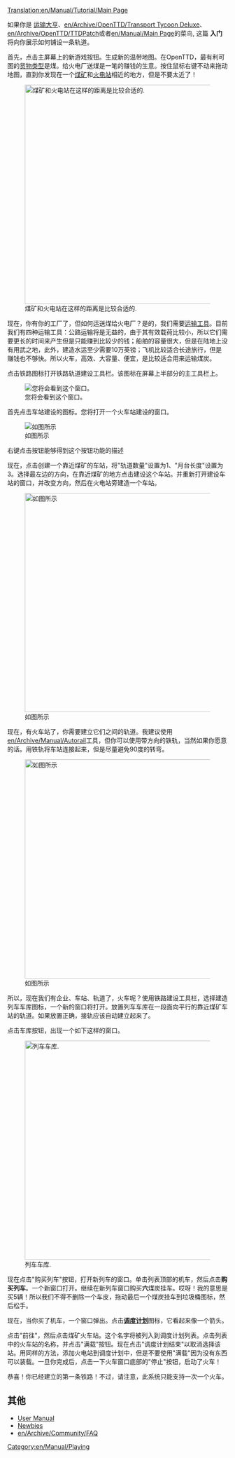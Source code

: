 [[Translation:en/Manual/Tutorial/Main Page]]
{{en/Translation|origin= en/Manual/Tutorial/Main Page
|from  = en
|to    = zh
|Percentage =100
}}{{zh/Manual/Tutorial/教程}}

如果你是 [[en/Archive/OpenTTD/Transport Tycoon Deluxe|运输大亨]]、[[en/Archive/OpenTTD/Transport Tycoon Deluxe]]、[[en/Archive/OpenTTD/TTDPatch]]或者[[en/Manual/Main Page]]的菜鸟, 这篇 '''入门''' 将向你展示如何铺设一条轨道。

首先，点击主屏幕上的新游戏按钮。生成新的温带地图。在OpenTTD，最有利可图的[[en/Manual/Cargo|货物类型]]是煤。给火电厂送煤是一笔的赚钱的生意。按住鼠标右键不动来拖动地图，直到你发现在一个[[en/Manual/Base Set/Industries/Coal Mine|煤矿]]和[[en/Manual/Base Set/Industries/Power Station|火电站]]相近的地方，但是不要太近了！

[[File:en/Manual/Tutorial/Tutorial1.png|thumb|500px|center|煤矿和火电站在这样的距离是比较合适的.]]

现在，你有你的工厂了，但如何运送煤给火电厂？是的，我们需要[[en/Manual/Vehicles|运输工具]]。目前我们有四种运输工具：公路运输将是无益的，由于其有效载荷比较小，所以它们需要更长的时间来产生但是只能赚到比较少的钱；船舶的容量很大，但是在陆地上没有用武之地，此外，建造水运至少需要10万英镑；飞机比较适合长途旅行，但是赚钱也不够快。所以火车，高效、大容量、便宜，是比较适合用来运输煤炭。

点击铁路图标打开铁路轨道建设工具栏。该图标在屏幕上半部分的主工具栏上。

[[File:zh/Manual/Railroad Construction.png|center|您将会看到这个窗口。]]

首先点击车站建设的图标。您将打开一个火车站建设的窗口。

[[File:zh/Manual/Stationgui.png|center|frame|如图所示]]

右键点击按钮能够得到这个按钮功能的描述

现在，点击创建一个靠近煤矿的车站，将"轨道数量"设置为1、"月台长度"设置为3。选择最左边的方向，在靠近煤矿的地方点击建设这个车站。并重新打开建设车站的窗口，并改变方向，然后在火电站旁建造一个车站。

[[File:en/Manual/Tutorial/Tutorial2.png|thumb|500px|center|如图所示]]

现在，有火车站了，你需要建立它们之间的轨道。我建议使用[[en/Archive/Manual/Autorail]]工具，但你可以使用带方向的铁轨，当然如果你愿意的话。用铁轨将车站连接起来，但是尽量避免90度的转弯。

[[File:en/Manual/Tutorial/Tutorial3.png|thumb|500px|center|如图所示]]

所以，现在我们有企业、车站、轨道了，火车呢？使用铁路建设工具栏，选择建造列车车库图标，一个新的窗口将打开。放置列车车库在一段面向平行的靠近煤矿车站的轨道。如果放置正确，接轨应该自动建立起来了。

点击车库按钮，出现一个如下这样的窗口。

[[File:en/Manual/Tutorial/Tutorial4.png|thumb|500px|center|列车车库.]]

现在点击"购买列车"按钮，打开新列车的窗口。单击列表顶部的机车，然后点击'''购买列车'''。一个新窗口打开。继续在新列车窗口购买'''六'''煤炭挂车。哎呀！我的意思是买5辆！所以我们不得不删除一个车皮，拖动最后一个煤炭挂车到垃圾桶图标，然后松手。

现在，当你买了机车，一个窗口弹出。点击'''[[en/Manual/Orders|调度计划]]'''图标，它看起来像一个箭头。

点击"前往"，然后点击煤矿火车站。这个名字将被列入到调度计划列表。点击列表中的火车站的名称，并点击"满载"按钮。现在点击"调度计划结束"以取消选择该站。用同样的方法，添加火电站到调度计划中，但是不要使用"满载"因为没有东西可以装载。一旦你完成后，点击一下火车窗口底部的"停止"按钮，启动了火车！

恭喜！你已经建立的第一条铁路！不过，请注意，此系统只能支持一次一个火车。

==其他==
*[[en/Manual/Main Page|User Manual]]
*[[en/Manual/Tutorial/Main Page|Newbies]]
*[[en/Archive/Community/FAQ]]

[[Category:en/Manual/Playing]]